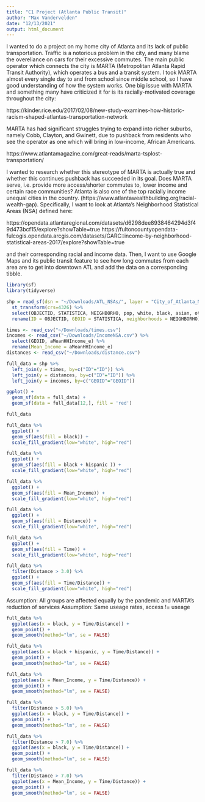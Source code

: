 ```yaml
---
title: "C1 Project (Atlanta Public Transit)"
author: "Max Vandervelden"
date: "12/13/2021"
output: html_document
---
```


I wanted to do a project on my home city of Atlanta and its lack of public transportation. Traffic is a notorious problem in the city, and many blame the overeliance on cars for their excessive commutes. The main public operator which connects the city is MARTA (Metropolitan Atlanta Rapid Transit Authority), which operates a bus and a transit system. I took MARTA almost every single day to and from school since middle school, so I have good understanding of how the system works. 
One big issue with MARTA and something many have criticized it for is its racially-motivated coverage throughout the city:

  https://kinder.rice.edu/2017/02/08/new-study-examines-how-historic-racism-shaped-atlantas-transportation-network

MARTA has had significant struggles trying to expand into richer suburbs, namely Cobb, Clayton, and Gwinett, due to pushback from residents who see the operator as one which will bring in low-income, African Americans.

https://www.atlantamagazine.com/great-reads/marta-tsplost-transportation/

I wanted to research whether this stereotype of MARTA is actually true and whether this continues pushback has succeeded in its goal. Does MARTA serve, i.e. provide more access/shorter commutes to, lower income and certain race communities? Atlanta is also one of the top racially income unequal cities in the country. (https://www.atlantawealthbuilding.org/racial-wealth-gap). Specifically, I want to look at Atlanta's Neighborhood Statistical Areas (NSA) defined here:

  https://opendata.atlantaregional.com/datasets/d6298dee8938464294d3f49d473bcf15/explore?showTable=true
  https://fultoncountyopendata-fulcogis.opendata.arcgis.com/datasets/GARC::income-by-neighborhood-statistical-areas-2017/explore?showTable=true 
  
and their corresponding racial and income data. Then, I want to use Google Maps and its public transit feature to see how long commutes from each area are to get into downtown ATL and add the data on a corresponding tibble.

```r
library(sf)
library(tidyverse)
```

```r
shp = read_sf(dsn = "~/Downloads/ATL_NSAs/", layer = "City_of_Atlanta_Neighborhood_Statistical_Areas") %>%
  st_transform(crs=4326) %>%
  select(OBJECTID, STATISTICA, NEIGHBORHO, pop, white, black, asian, other, hispanic, geometry) %>%
  rename(ID = OBJECTID, GEOID = STATISTICA, neighborhoods = NEIGHBORHO)

times <- read_csv("~/Downloads/times.csv")
incomes <- read_csv("~/Downloads/IncomeNSA.csv") %>%
  select(GEOID, aMeanHHIncome_e) %>%
  rename(Mean_Income = aMeanHHIncome_e)
distances <- read_csv("~/Downloads/distance.csv")

full_data = shp %>%
  left_join(y = times, by=c("ID"="ID")) %>%
  left_join(y = distances, by=c("ID"="ID")) %>%
  left_join(y = incomes, by=c("GEOID"="GEOID")) 

ggplot() +
  geom_sf(data = full_data) +
  geom_sf(data = full_data[12,], fill = 'red')

full_data
```
```r
full_data %>% 
  ggplot() +
  geom_sf(aes(fill = black)) +
  scale_fill_gradient(low="white", high="red")

full_data %>% 
  ggplot() +
  geom_sf(aes(fill = black + hispanic )) +
  scale_fill_gradient(low="white", high="red")

full_data %>% 
  ggplot() +
  geom_sf(aes(fill = Mean_Income)) +
  scale_fill_gradient(low="white", high="red")

full_data %>%
  ggplot() + 
  geom_sf(aes(fill = Distance)) + 
  scale_fill_gradient(low="white", high="red")

full_data %>% 
  ggplot() +
  geom_sf(aes(fill = Time)) +
  scale_fill_gradient(low="white", high="red")

full_data %>% 
  filter(Distance > 3.0) %>%
  ggplot() +
  geom_sf(aes(fill = Time/Distance)) +
  scale_fill_gradient(low="white", high="red") 
```
Assumption: All groups are affected equally by the pandemic and MARTA's reduction of services
Assumption: Same useage rates, access != useage

```r
full_data %>%
  ggplot(aes(x = black, y = Time/Distance)) +
  geom_point() +
  geom_smooth(method="lm", se = FALSE)

full_data %>%
  ggplot(aes(x = black + hispanic, y = Time/Distance)) +
  geom_point() +
  geom_smooth(method="lm", se = FALSE)

full_data %>%
  ggplot(aes(x = Mean_Income, y = Time/Distance)) +
  geom_point() +
  geom_smooth(method="lm", se = FALSE)
```

```r
full_data %>%
  filter(Distance > 5.0) %>%
  ggplot(aes(x = black, y = Time/Distance)) +
  geom_point() +
  geom_smooth(method="lm", se = FALSE)

full_data %>%
  filter(Distance > 7.0) %>%
  ggplot(aes(x = black, y = Time/Distance)) +
  geom_point() +
  geom_smooth(method="lm", se = FALSE)

full_data %>%
  filter(Distance > 7.0) %>%
  ggplot(aes(x = Mean_Income, y = Time/Distance)) +
  geom_point() +
  geom_smooth(method="lm", se = FALSE)
```